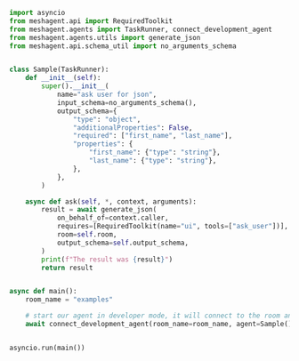 ```python Python
import asyncio
from meshagent.api import RequiredToolkit
from meshagent.agents import TaskRunner, connect_development_agent
from meshagent.agents.utils import generate_json
from meshagent.api.schema_util import no_arguments_schema


class Sample(TaskRunner):
    def __init__(self):
        super().__init__(
            name="ask user for json",
            input_schema=no_arguments_schema(),
            output_schema={
                "type": "object",
                "additionalProperties": False,
                "required": ["first_name", "last_name"],
                "properties": {
                    "first_name": {"type": "string"},
                    "last_name": {"type": "string"},
                },
            },
        )

    async def ask(self, *, context, arguments):
        result = await generate_json(
            on_behalf_of=context.caller,
            requires=[RequiredToolkit(name="ui", tools=["ask_user"])],
            room=self.room,
            output_schema=self.output_schema,
        )
        print(f"The result was {result}")
        return result


async def main():
    room_name = "examples"

    # start our agent in developer mode, it will connect to the room and be available immediately from the admin console UI
    await connect_development_agent(room_name=room_name, agent=Sample())


asyncio.run(main())

```

